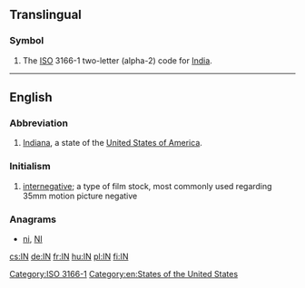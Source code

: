 {{also|Appendix:Variations of "in"}}
==Translingual==

===Symbol===
{{head|mul|symbol}}
# The [[ISO]] 3166-1 two-letter (alpha-2) code for [[India]].

[[Category:ISO 3166-1]]
----

==English==

===Abbreviation===
{{head|en|abbreviation}}

# [[Indiana]], a state of the [[United States of America]].

===Initialism===
{{head|en|initialism}}

# [[internegative]]; a type of film stock, most commonly used regarding 35mm motion picture negative

===Anagrams===
* [[ni#English|ni]], [[NI#English|NI]]

[[Category:en:States of the United States]]

[[cs:IN]]
[[de:IN]]
[[fr:IN]]
[[hu:IN]]
[[pl:IN]]
[[fi:IN]]